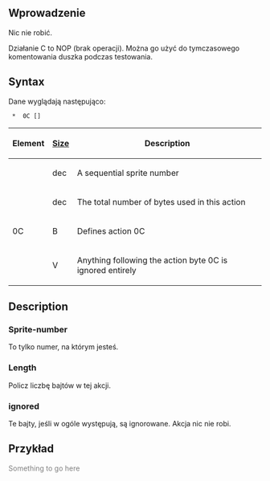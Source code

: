 
<!-- 'mix' 
<div style="float: right; border: 1px solid #c7c8fe; background-color: #EEE; padding:0px;">--><!--
--><!--<div style="display:inline-block; height: 3em; width: 26px; text-align:center;"><!--
--><!-- === Link do strony oryginalnej =========== --><!--
--><!--
[[File:en/Flag.png|link=http://newgrf-specs.tt-wiki.net/wiki/ActionC | alt=en | 22x16px | frameless]]<br/><!--
--><!--[http://newgrf-specs.tt-wiki.net/wiki/ActionC EN] 
</div><!--
--><!-- === szablon =========== --><!--
--><!--{{other languages|pl=User:Extrazi/specs.tt/ActionC|language_page=pl}} </div>-->
<!--{{-}}<br>{{ambox | text = w trakcie edycji.}}-->

== Wprowadzenie ==


Nic nie robić.


Działanie C to NOP (brak operacji). Można go użyć do tymczasowego komentowania duszka podczas testowania.

== Syntax ==

Dane wyglądają następująco:

 <Sprite-number> * <Length> 0C [<ignored>]

{|
!Element!![[en/GRFActionsDetailed|Size]]!!Description

|-
|<Sprite-number>||dec||A sequential sprite number

|-
|<length>||dec||The total number of bytes used in this action

|-
|0C||B||Defines action 0C

|-
|<ignored>||V||Anything following the action byte 0C is ignored entirely
|}

== Description ==

=== Sprite-number ===

To tylko numer, na którym jesteś.

=== Length ===

Policz liczbę bajtów w tej akcji.

=== ignored ===

Te bajty, jeśli w ogóle występują, są ignorowane. Akcja nic nie robi.

== Przykład ==

<span style='color:#808080'>Something to go here</span>